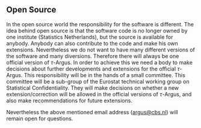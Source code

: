 ## Open Source

In the open source world the responsibility for the software is different. The idea behind open source is that the software code is no longer owned by one institute (Statistics Netherlands), but the source is available for anybody. Anybody can also contribute to the code and make his own extensions. Nevertheless we do not want to have many different versions of the software and many diversions.
Therefore there will always be one official version of $\tau$-Argus. In order to achieve this we need a body to make decisions about further developments and extensions for the official $\tau$-Argus. This responsibility will be in the hands of a small committee. This committee will be a sub-group of the Eurostat technical working group on Statistical Confidentiality. They will make decisions on whether a new extension/correction will be allowed in the official versions of $\tau$-Argus, and also make recommendations for future extensions.

Nevertheless the above mentioned email address ([argus@cbs.nl](mailto:argus@cbs.nl)) will remain open for questions.

